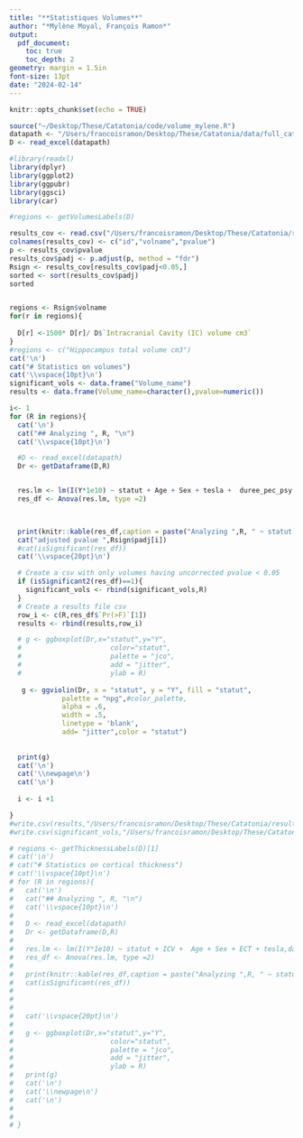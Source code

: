 ```yaml
---
title: "**Statistiques Volumes**"
author: "*Mylène Moyal, François Ramon*"
output:
  pdf_document:
    toc: true
    toc_depth: 2
geometry: margin = 1.5in
font-size: 13pt
date: "2024-02-14"
---
```


```r
knitr::opts_chunk$set(echo = TRUE)
```

\newpage


```r
source("~/Desktop/These/Catatonia/code/volume_mylene.R")
datapath <- "/Users/francoisramon/Desktop/These/Catatonia/data/full_catacof.xlsx"
D <- read_excel(datapath)

#library(readxl)
library(dplyr)
library(ggplot2)
library(ggpubr)
library(ggsci)
library(car)


```


```r
#regions <- getVolumesLabels(D)

results_cov <- read.csv("/Users/francoisramon/Desktop/These/Catatonia/results/results_normalized.csv",header=T)
colnames(results_cov) <- c("id","volname","pvalue")
p <- results_cov$pvalue
results_cov$padj <- p.adjust(p, method = "fdr")
Rsign <- results_cov[results_cov$padj<0.05,]
sorted <- sort(results_cov$padj)
sorted


regions <- Rsign$volname
for(r in regions){
  
  D[r] <-1500* D[r]/ D$`Intracranial Cavity (IC) volume cm3`
}
#regions <- c("Hippocampus total volume cm3")
cat('\n')
cat("# Statistics on volumes")
cat('\\vspace{10pt}\n')
significant_vols <- data.frame("Volume_name")
results <- data.frame(Volume_name=character(),pvalue=numeric())

i<- 1
for (R in regions){
  cat('\n')
  cat("## Analyzing ", R, "\n")
  cat('\\vspace{10pt}\n')

  #D <- read_excel(datapath)
  Dr <- getDataframe(D,R)


  res.lm <- lm(I(Y*1e10) ~ statut + Age + Sex + tesla +  duree_pec_psy + equivalent_olz_1 + equivalent_valium_10 ,data = Dr)
  res_df <- Anova(res.lm, type =2)

  

  print(knitr::kable(res_df,caption = paste("Analyzing ",R, " ~ statut + ECT + age +sex + tesla + duree_pec_psy + equivalent_olz_1 + equivalent_valium_10")))
  cat("adjusted pvalue ",Rsign$padj[i])
  #cat(isSignificant(res_df))
  cat('\\vspace{20pt}\n')

  # Create a csv with only volumes having uncorrected pvalue < 0.05
  if (isSignificant2(res_df)==1){
    significant_vols <- rbind(significant_vols,R)
  }
  # Create a results file csv
  row_i <- c(R,res_df$`Pr(>F)`[1])
  results <- rbind(results,row_i)

  # g <- ggboxplot(Dr,x="statut",y="Y",
  #                      color="statut",
  #                      palette = "jco",
  #                      add = "jitter",
  #                      ylab = R)
  
   g <- ggviolin(Dr, x = "statut", y = "Y", fill = "statut",
             palette = "npg",#color_palette,
             alpha = .6,
             width = .5,
             linetype = 'blank',
             add= "jitter",color = "statut")
   
   
  print(g)
  cat('\n')
  cat('\\newpage\n')
  cat('\n')
  
  i <- i +1

}
#write.csv(results,"/Users/francoisramon/Desktop/These/Catatonia/results_normalized.csv")
#write.csv(significant_vols,"/Users/francoisramon/Desktop/These/Catatonia/sign_volumes.csv")

```


```r
# regions <- getThicknessLabels(D)[1]
# cat('\n')
# cat("# Statistics on cortical thickness")
# cat('\\vspace{10pt}\n')
# for (R in regions){
#   cat('\n')
#   cat("## Analyzing ", R, "\n")
#   cat('\\vspace{10pt}\n')
# 
#   D <- read_excel(datapath)
#   Dr <- getDataframe(D,R)
# 
#   res.lm <- lm(I(Y*1e10) ~ statut + ICV +  Age + Sex + ECT + tesla,data = Dr)
#   res_df <- Anova(res.lm, type =2)
# 
#   print(knitr::kable(res_df,caption = paste("Analyzing ",R, " ~ statut + ICV + age +sex + ECT + tesla")))
#   cat(isSignificant(res_df))
# 
# 
# 
#   cat('\\vspace{20pt}\n')
# 
#   g <- ggboxplot(Dr,x="statut",y="Y",
#                        color="statut",
#                        palette = "jco",
#                        add = "jitter",
#                        ylab = R)
#   print(g)
#   cat('\n')
#   cat('\\newpage\n')
#   cat('\n')
# 
# 
# }
```
